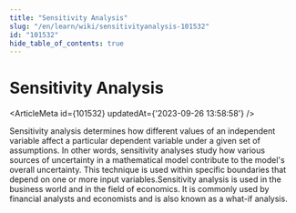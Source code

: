 ```yaml
---
title: "Sensitivity Analysis"
slug: "/en/learn/wiki/sensitivityanalysis-101532"
id: "101532"
hide_table_of_contents: true
---
```



# Sensitivity Analysis

<ArticleMeta id={101532} updatedAt={'2023-09-26 13:58:58'} />
<div className='border-solid border-b border-t-0 my-4 border-[var(--ifm-color-gray-300)]' />

Sensitivity analysis determines how different values of an independent variable affect a particular dependent variable under a given set of assumptions. In other words, sensitivity analyses study how various sources of uncertainty in a mathematical model contribute to the model's overall uncertainty. This technique is used within specific boundaries that depend on one or more input variables.Sensitivity analysis is used in the business world and in the field of economics. It is commonly used by financial analysts and economists and is also known as a what-if analysis.
